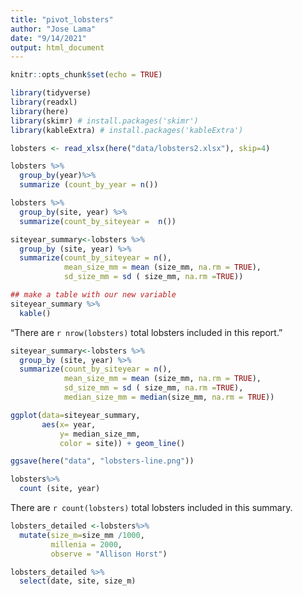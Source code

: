 ```yaml
---
title: "pivot_lobsters"
author: "Jose Lama"
date: "9/14/2021"
output: html_document
---
```


```r
knitr::opts_chunk$set(echo = TRUE)

library(tidyverse)
library(readxl)
library(here)
library(skimr) # install.packages('skimr')
library(kableExtra) # install.packages('kableExtra')
```

```r
lobsters <- read_xlsx(here("data/lobsters2.xlsx"), skip=4)
```


```r

lobsters %>%
  group_by(year)%>%
  summarize (count_by_year = n())


```



```r

lobsters %>%
  group_by(site, year) %>%
  summarize(count_by_siteyear =  n())

```



```r

siteyear_summary<-lobsters %>%
  group_by (site, year) %>%
  summarize(count_by_siteyear = n(),
            mean_size_mm = mean (size_mm, na.rm = TRUE),
            sd_size_mm = sd ( size_mm, na.rm =TRUE))


```
```r

## make a table with our new variable
siteyear_summary %>%
  kable()

```



"There are `r nrow(lobsters)` total lobsters included in this report."



```r


siteyear_summary<-lobsters %>%
  group_by (site, year) %>%
  summarize(count_by_siteyear = n(),
            mean_size_mm = mean (size_mm, na.rm = TRUE),
            sd_size_mm = sd ( size_mm, na.rm =TRUE),
            median_size_mm = median(size_mm, na.rm = TRUE))


```



```r


ggplot(data=siteyear_summary,
       aes(x= year, 
           y= median_size_mm,
           color = site)) + geom_line()

```


```r
ggsave(here("data", "lobsters-line.png"))
```

```r

lobsters%>%
  count (site, year)

```

There are `r count(lobsters)` total lobsters included in this summary.


```r
lobsters_detailed <-lobsters%>%
  mutate(size_m=size_mm /1000,
         millenia = 2000,
         observe = "Allison Horst")

```



```r


lobsters_detailed %>%
  select(date, site, size_m)

```

